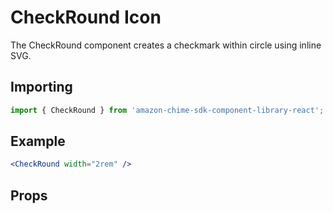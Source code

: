 

# CheckRound Icon

The CheckRound component creates a checkmark within circle using inline SVG.

## Importing

```javascript
import { CheckRound } from 'amazon-chime-sdk-component-library-react';
```

## Example

<ThemeProvider theme={lightTheme}>
  <Preview>
    <CheckRound width="2rem" />
  </Preview>
</ThemeProvider>

```jsx
<CheckRound width="2rem" />
```

## Props

<Props of={CheckRound} />
